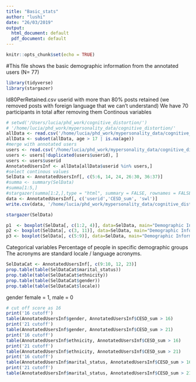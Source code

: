```yaml
---
title: "Basic_stats"
author: "lushi"
date: "26/03/2019"
output:
  html_document: default
  pdf_document: default
---
```


```r
knitr::opts_chunk$set(echo = TRUE)
```

#This file shows the basic demographic information from the annotated users (N= 77)
```r
library(tidyverse)
library(stargazer)
```
Id80PerRetained.csv userid with more than 80% posts retained (we removed posts with foreign language that we can't understand)
We have 70 participants in total after removing them 
Continous variables
```r
# setwd('/Users/lucia/phd_work/cognitive_distortion/') 
# '/home/lucia/phd_work/mypersonality_data/cognitive_distortion/'
allData <- read.csv('/home/lucia/phd_work/mypersonality_data/cognitive_distortion/data/important_data/user_scale_post_time2.csv')
allData <- subset(allData, age > 17 | is.na(age))
#merge with annotated users
users <- read.csv('/home/lucia/phd_work/mypersonality_data/cognitive_distortion/data/important_data/twoM_newLabels80P.csv')
users <- users[!duplicated(users$userid), ]
users <- users$userid
AnnotatedUsersInf <- allData[allData$userid %in% users,]
#select continous values
SelData <- AnnotatedUsersInf[, c(5:6, 14, 24, 26:30, 36:37)]
#summa <- summary(SelData)
#summa[1:5,]
#stargazer(summa[1:2,],type = "html", summary = FALSE, rownames = FALSE)
data <- AnnotatedUsersInf[, c('userid','CESD_sum', 'swl')]
write.csv(data, '/home/lucia/phd_work/mypersonality_data/cognitive_distortion/data/important_data/FinalSampleUsers.csv')

stargazer(SelData)


```



```r
p1  <- boxplot(SelData[, c(1:2, 4)], data=SelData, main="Demographic Informtation", names=names(SelData[, c(1:2, 4)]))
p2 <- boxplot(SelData[, c(3, 11)], data=SelData, main="Demographic Informtation", names=names(SelData[, c(3, 11)]))
p3 <- boxplot(SelData[, c(5:9)], data=SelData, main="Demographic Informtation", names=names(SelData[, c(5:9)]))
```

Categorical variables
Percentage of people in specific demographic groups
The acronyms are standard locale / language acronyms.

```r
SelDataCat <- AnnotatedUsersInf[, c(9:10, 12, 23)]
prop.table(table(SelDataCat$marital_status))
prop.table(table(SelDataCat$ethnicity))
prop.table(table(SelDataCat$gender))
prop.table(table(SelDataCat$locale))
```

gender female = 1, male = 0
```r
# cut off score as 16
print('16 cutoff')
table(AnnotatedUsersInf$gender, AnnotatedUsersInf$CESD_sum > 16)
print('21 cutoff')
table(AnnotatedUsersInf$gender, AnnotatedUsersInf$CESD_sum > 21)
print('16 cutoff')
table(AnnotatedUsersInf$ethnicity, AnnotatedUsersInf$CESD_sum > 16)
print('21 cutoff')
table(AnnotatedUsersInf$ethnicity, AnnotatedUsersInf$CESD_sum > 21)
print('16 cutoff')
table(AnnotatedUsersInf$marital_status, AnnotatedUsersInf$CESD_sum > 16)
print('21 cutoff')
table(AnnotatedUsersInf$marital_status, AnnotatedUsersInf$CESD_sum > 21)

```



